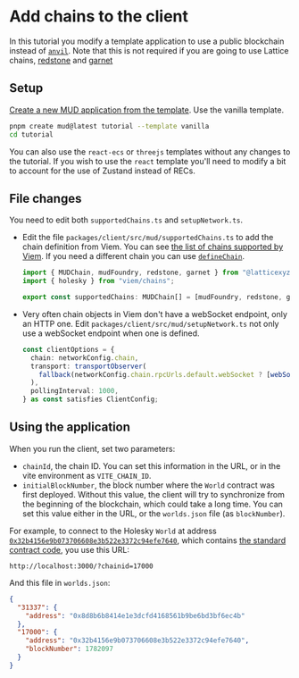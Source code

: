 
# Add chains to the client

In this tutorial you modify a template application to use a public blockchain instead of [`anvil`](https://book.getfoundry.sh/anvil/).
Note that this is not required if you are going to use Lattice chains, [redstone](https://redstone.xyz/) and [garnet](https://garnetchain.com/)

## Setup

[Create a new MUD application from the template](../../templates/typescript/getting-started).
Use the vanilla template.

```sh copy
pnpm create mud@latest tutorial --template vanilla
cd tutorial
```

You can also use the `react-ecs` or `threejs` templates without any changes to the tutorial.
If you wish to use the `react` template you'll need to modify a bit to account for the use of Zustand instead of RECs.

## File changes

You need to edit both `supportedChains.ts` and `setupNetwork.ts`.

- Edit the file `packages/client/src/mud/supportedChains.ts` to add the chain definition from Viem.
  You can see [the list of chains supported by Viem](https://github.com/wevm/viem/blob/main/src/chains/index.ts).
  If you need a different chain you can use [`defineChain`](https://viem.sh/docs/chains/introduction#custom-chains).

  ```ts filename="supportedChains.ts" copy showLineNumbers {1,4}
  import { MUDChain, mudFoundry, redstone, garnet } from "@latticexyz/common/chains";
  import { holesky } from "viem/chains";

  export const supportedChains: MUDChain[] = [mudFoundry, redstone, garnet, holesky];
  ```

- Very often chain objects in Viem don't have a webSocket endpoint, only an HTTP one.
  Edit `packages/client/src/mud/setupNetwork.ts` not only use a webSocket endpoint when one is defined.

  ```ts showLineNumbers {3-4}
  const clientOptions = {
    chain: networkConfig.chain,
    transport: transportObserver(
      fallback(networkConfig.chain.rpcUrls.default.webSocket ? [webSocket(), http()] : [http()]),
    ),
    pollingInterval: 1000,
  } as const satisfies ClientConfig;
  ```

## Using the application

When you run the client, set two parameters:

- `chainId`, the chain ID. You can set this information in the URL, or in the vite environment as `VITE_CHAIN_ID`.
- `initialBlockNumber`, the block number where the `World` contract was first deployed.
  Without this value, the client will try to synchronize from the beginning of the blockchain, which could take a long time.
  You can set this value either in the URL, or the `worlds.json` file (as `blockNumber`).

For example, to connect to the Holesky `World` at address [`0x32b4156e9b073706608e3b522e3372c94efe7640`](https://eth-holesky.blockscout.com/address/0x32b4156e9b073706608e3b522e3372c94efe7640?tab=contract_code), which contains [the standard contract code](/templates/typescript/contracts), you use this URL:

```url
http://localhost:3000/?chainid=17000
```

And this file in `worlds.json`:

```json
{
  "31337": {
    "address": "0x8d8b6b8414e1e3dcfd4168561b9be6bd3bf6ec4b"
  },
  "17000": {
    "address": "0x32b4156e9b073706608e3b522e3372c94efe7640",
    "blockNumber": 1782097
  }
}
```
